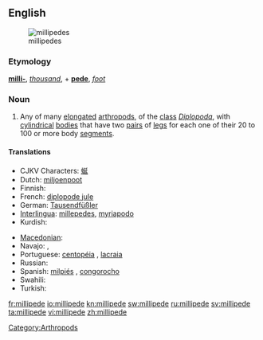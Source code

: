 {{wikipedia}}
==English==
[[Image:Millipedes.jpg|thumb|millipedes]]

===Etymology===
{{etyl|la}} '''[[milli-]]''', ''[[thousand]]'', + '''[[pede]]''', ''[[foot]]''

===Noun===
{{en-noun}}

# Any of many [[elongated]] [[arthropod]]s, of the [[class]] ''[[Diplopoda]]'', with [[cylindrical]] [[bodies]] that have two [[pair]]s of [[leg]]s for each one of their 20 to 100 or more body [[segment]]s.

====Translations====
{{trans-top|elongated arthropod}}
* CJKV Characters: [[蜒]]
* Dutch: [[miljoenpoot]] {{m}}
* Finnish: {{t-|fi|tuhatjalkainen}}
* French: [[diplopode jule]] {{m}}
* German: [[Tausendfüßler]] {{m}}
* [[Interlingua]]: [[millepedes]], [[myriapodo]]
* Kurdish: {{ku-Arab|[[هه‌زارپێ]]}}
{{trans-mid}}
* [[Macedonian]]: {{t|mk|стоногалка|f|tr=stonógalka}}
* Navajo: {{tø|nv|jááłánii}}, {{tø|nv|jáád łánii}}
* Portuguese: [[centopéia]] {{f}}, [[lacraia]] {{f}}
* Russian: {{t|ru|многоножка|f|tr=mnogonóžka|sc=Cyrl}}
* Spanish: [[milpiés]] {{m}}, [[congorocho]] {{m}} {{italbrac|Venezuela}}
* Swahili: {{t+|sw|jongoo|xs=Swahili}}
* Turkish: {{t+|tr|kırkayak}}
{{trans-bottom}}

[[Category:Arthropods]]

[[fr:millipede]]
[[io:millipede]]
[[kn:millipede]]
[[sw:millipede]]
[[ru:millipede]]
[[sv:millipede]]
[[ta:millipede]]
[[vi:millipede]]
[[zh:millipede]]